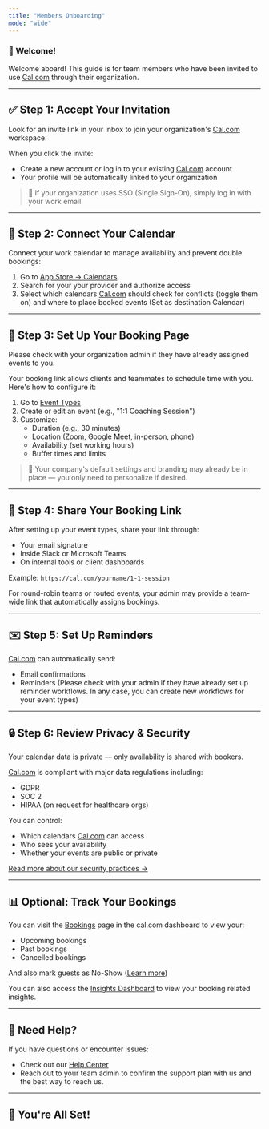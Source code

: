 ```yaml
---
title: "Members Onboarding"
mode: "wide"
---
```

### 👋 Welcome!

Welcome aboard! This guide is for team members who have been invited to use [Cal.com](http://Cal.com) through their organization.

---

## ✅ Step 1: Accept Your Invitation

Look for an invite link in your inbox to join your organization's [Cal.com](http://Cal.com) workspace.

When you click the invite:

- Create a new account or log in to your existing [Cal.com](http://Cal.com) account
- Your profile will be automatically linked to your organization

> 🔐 If your organization uses SSO (Single Sign-On), simply log in with your work email.
> 

---

## 📆 Step 2: Connect Your Calendar

Connect your work calendar to manage availability and prevent double bookings:

1. Go to [App Store → Calendars](https://app.cal.com/apps/categories/calendar)
2. Search for your your provider and authorize access
3. Select which calendars [Cal.com](http://Cal.com) should check for conflicts (toggle them on) and where to place booked events (Set as destination Calendar)

---

## 📅 Step 3: Set Up Your Booking Page

<Note>Please check with your organization admin if they have already assigned events to you.</Note>

Your booking link allows clients and teammates to schedule time with you. Here's how to configure it:

1. Go to [Event Types](https://cal.com/event-types)
2. Create or edit an event (e.g., "1:1 Coaching Session")
3. Customize:
    - Duration (e.g., 30 minutes)
    - Location (Zoom, Google Meet, in-person, phone)
    - Availability (set working hours)
    - Buffer times and limits

> 🎨 Your company's default settings and branding may already be in place — you only need to personalize if desired.
> 

---

## 🔗 Step 4: Share Your Booking Link

After setting up your event types, share your link through:

- Your email signature
- Inside Slack or Microsoft Teams
- On internal tools or client dashboards

Example: `https://cal.com/yourname/1-1-session`

For round-robin teams or routed events, your admin may provide a team-wide link that automatically assigns bookings.

---

## ✉️ Step 5: Set Up Reminders

[Cal.com]((https://app.cal.com/)) can automatically send:

- Email confirmations
- Reminders (Please check with your admin if they have already set up reminder workflows. In any case, you can create new workflows for your event types)

---

## 🔒 Step 6: Review Privacy & Security

Your calendar data is private — only availability is shared with bookers.

[Cal.com](http://cal.com) is compliant with major data regulations including:

- GDPR
- SOC 2
- HIPAA (on request for healthcare orgs)

You can control:

- Which calendars [Cal.com](http://cal.com) can access
- Who sees your availability
- Whether your events are public or private

[Read more about our security practices →](https://cal.com/security)

---

## 📊 Optional: Track Your Bookings

You can visit the [Bookings](https://app.cal.com/bookings) page in the cal.com dashboard to view your:

- Upcoming bookings
- Past bookings
- Cancelled bookings

And also mark guests as No-Show ([Learn more](https://cal.com/help/bookings/no-show#mark-guests-as-no-show))

You can also access the [Insights Dashboard](https://app.cal.com/insights) to view your booking related insights.

---

## 🤝 Need Help?

If you have questions or encounter issues:

- Check out our [Help Center](https://cal.com/help)
- Reach out to your team admin to confirm the support plan with us and the best way to reach us.

---

## 🏁 You're All Set!
